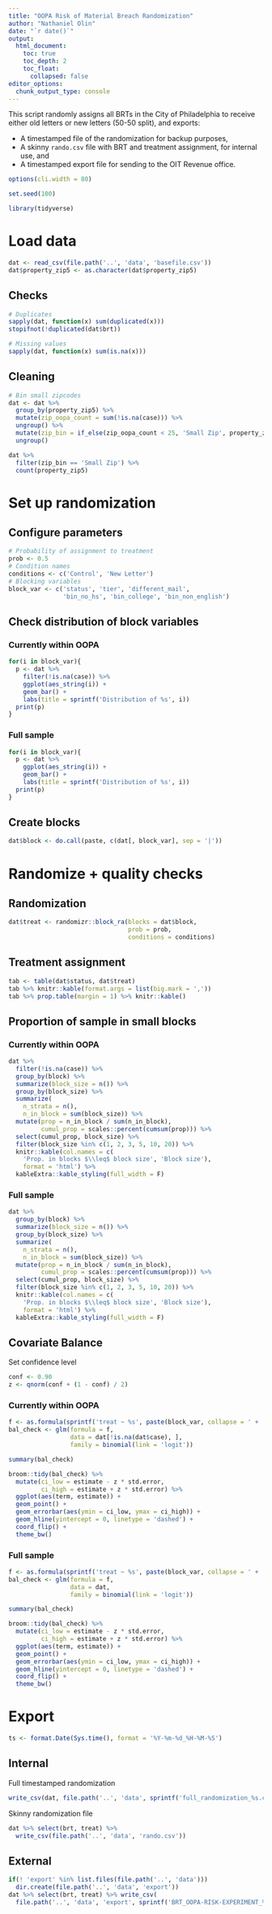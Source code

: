```yaml
---
title: "OOPA Risk of Material Breach Randomization"
author: "Nathaniel Olin"
date: "`r date()`"
output: 
  html_document:
    toc: true
    toc_depth: 2
    toc_float:
      collapsed: false
editor_options: 
  chunk_output_type: console
---
```


This script randomly assigns all BRTs in the City of Philadelphia to receive either old letters or new letters (50-50 split), and exports:

* A timestamped file of the randomization for backup purposes,
* A skinny `rando.csv` file with BRT and treatment assignment, for internal use, and
* A timestamped export file for sending to the OIT Revenue office.

```r
options(cli.width = 80)
```

```r
set.seed(100)
```


```r
library(tidyverse)
```

# Load data

```r
dat <- read_csv(file.path('..', 'data', 'basefile.csv'))
dat$property_zip5 <- as.character(dat$property_zip5)
```

## Checks

```r
# Duplicates
sapply(dat, function(x) sum(duplicated(x)))
stopifnot(!duplicated(dat$brt))

# Missing values
sapply(dat, function(x) sum(is.na(x)))
```

## Cleaning

```r
# Bin small zipcodes
dat <- dat %>% 
  group_by(property_zip5) %>%
  mutate(zip_oopa_count = sum(!is.na(case))) %>%
  ungroup() %>%
  mutate(zip_bin = if_else(zip_oopa_count < 25, 'Small Zip', property_zip5)) %>%
  ungroup()

dat %>%
  filter(zip_bin == 'Small Zip') %>%
  count(property_zip5)
```

# Set up randomization

## Configure parameters

```r
# Probability of assignment to treatment
prob <- 0.5
# Condition names
conditions <- c('Control', 'New Letter')
# Blocking variables
block_var <- c('status', 'tier', 'different_mail',
               'bin_no_hs', 'bin_college', 'bin_non_english')
```

## Check distribution of block variables {.tabset}

### Currently within OOPA

```r
for(i in block_var){
  p <- dat %>%
    filter(!is.na(case)) %>%
    ggplot(aes_string(i)) + 
    geom_bar() +
    labs(title = sprintf('Distribution of %s', i))
  print(p)
}
```

### Full sample

```r
for(i in block_var){
  p <- dat %>%
    ggplot(aes_string(i)) + 
    geom_bar() +
    labs(title = sprintf('Distribution of %s', i))
  print(p)
}
```

## Create blocks

```r
dat$block <- do.call(paste, c(dat[, block_var], sep = '|'))
```

# Randomize + quality checks

## Randomization

```r
dat$treat <- randomizr::block_ra(blocks = dat$block, 
                                 prob = prob,
                                 conditions = conditions)
```

## Treatment assignment

```r
tab <- table(dat$status, dat$treat)
tab %>% knitr::kable(format.args = list(big.mark = ','))
tab %>% prop.table(margin = 1) %>% knitr::kable()
```

## Proportion of sample in small blocks {.tabset}

### Currently within OOPA

```r
dat %>%
  filter(!is.na(case)) %>%
  group_by(block) %>%
  summarize(block_size = n()) %>%
  group_by(block_size) %>%
  summarize(
    n_strata = n(),
    n_in_block = sum(block_size)) %>%
  mutate(prop = n_in_block / sum(n_in_block),
         cumul_prop = scales::percent(cumsum(prop))) %>%
  select(cumul_prop, block_size) %>%
  filter(block_size %in% c(1, 2, 3, 5, 10, 20)) %>%
  knitr::kable(col.names = c(
    'Prop. in blocks $\\leq$ block size', 'Block size'),
    format = 'html') %>%
  kableExtra::kable_styling(full_width = F)
```

### Full sample

```r
dat %>%
  group_by(block) %>%
  summarize(block_size = n()) %>%
  group_by(block_size) %>%
  summarize(
    n_strata = n(),
    n_in_block = sum(block_size)) %>%
  mutate(prop = n_in_block / sum(n_in_block),
         cumul_prop = scales::percent(cumsum(prop))) %>%
  select(cumul_prop, block_size) %>%
  filter(block_size %in% c(1, 2, 3, 5, 10, 20)) %>%
  knitr::kable(col.names = c(
    'Prop. in blocks $\\leq$ block size', 'Block size'),
    format = 'html') %>%
  kableExtra::kable_styling(full_width = F)
```

## Covariate Balance {.tabset}

Set confidence level

```r
conf <- 0.90
z <- qnorm(conf + (1 - conf) / 2)
```

### Currently within OOPA

```r
f <- as.formula(sprintf('treat ~ %s', paste(block_var, collapse = ' + ')))
bal_check <- glm(formula = f, 
                 data = dat[!is.na(dat$case), ], 
                 family = binomial(link = 'logit'))

summary(bal_check)

broom::tidy(bal_check) %>%
  mutate(ci_low = estimate - z * std.error,
         ci_high = estimate + z * std.error) %>%
  ggplot(aes(term, estimate)) + 
  geom_point() + 
  geom_errorbar(aes(ymin = ci_low, ymax = ci_high)) +
  geom_hline(yintercept = 0, linetype = 'dashed') +
  coord_flip() +
  theme_bw()
```

### Full sample 

```r
f <- as.formula(sprintf('treat ~ %s', paste(block_var, collapse = ' + ')))
bal_check <- glm(formula = f, 
                 data = dat, 
                 family = binomial(link = 'logit'))

summary(bal_check)

broom::tidy(bal_check) %>%
  mutate(ci_low = estimate - z * std.error,
         ci_high = estimate + z * std.error) %>%
  ggplot(aes(term, estimate)) + 
  geom_point() + 
  geom_errorbar(aes(ymin = ci_low, ymax = ci_high)) +
  geom_hline(yintercept = 0, linetype = 'dashed') +
  coord_flip() +
  theme_bw()
```


# Export

```r
ts <- format.Date(Sys.time(), format = '%Y-%m-%d_%H-%M-%S')
```

## Internal

Full timestamped randomization

```r
write_csv(dat, file.path('..', 'data', sprintf('full_randomization_%s.csv', ts)))
```

Skinny randomization file

```r
dat %>% select(brt, treat) %>%
  write_csv(file.path('..', 'data', 'rando.csv'))
```

## External

```r
if(! 'export' %in% list.files(file.path('..', 'data')))
  dir.create(file.path('..', 'data', 'export'))
dat %>% select(brt, treat) %>% write_csv(
  file.path('..', 'data', 'export', sprintf('BRT_OOPA-RISK-EXPERIMENT_%s.csv', ts)))
```

